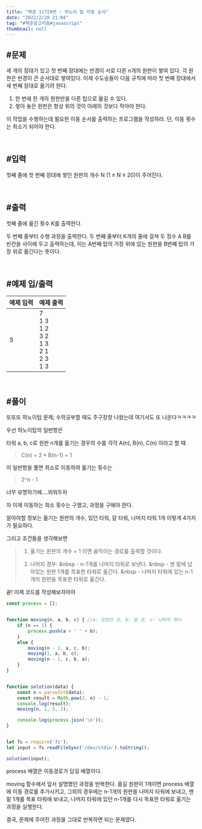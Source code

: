 ```yaml
---
title: "백준 11729번 : 하노이 탑 이동 순서"
date: "2022/2/28 21:04"
tag: "#백준알고리즘#javascript"
thumbnail: null
---
```


## #문제

세 개의 장대가 있고 첫 번째 장대에는 반경이 서로 다른 n개의 원판이 쌓여 있다. 각 원판은 반경이 큰 순서대로 쌓여있다. 이제 수도승들이 다음 규칙에 따라 첫 번째 장대에서 세 번째 장대로 옮기려 한다.

1. 한 번에 한 개의 원판만을 다른 탑으로 옮길 수 있다.
2. 쌓아 놓은 원판은 항상 위의 것이 아래의 것보다 작아야 한다.

이 작업을 수행하는데 필요한 이동 순서를 출력하는 프로그램을 작성하라. 단, 이동 횟수는 최소가 되어야 한다.

<br/>

## #입력

첫째 줄에 첫 번째 장대에 쌓인 원판의 개수 N (1 ≤ N ≤ 20)이 주어진다.

<br/>

## #출력

첫째 줄에 옮긴 횟수 K를 출력한다.

두 번째 줄부터 수행 과정을 출력한다. 두 번째 줄부터 K개의 줄에 걸쳐 두 정수 A B를 빈칸을 사이에 두고 출력하는데, 이는 A번째 탑의 가장 위에 있는 원판을 B번째 탑의 가장 위로 옮긴다는 뜻이다.

<br/>

## #예제 입/출력

| 예제 입력 | 예제 출력 |
| ----- | ----- |
| 3 | 7<br/>1 3<br/>1 2<br/>3 2<br/>1 3<br/>2 1<br/>2 3<br/>1 3 |

<br/>

## #풀이

또또또 하노이탑 문제; 수학공부할 때도 주구장창 나왔는데 여기서도 또 나온다ㅋㅋㅋㅋ

우선 하노이탑의 일반항은

타워 a, b, c로 원판 n개를 옮기는 경우의 수를 각각 A(n), B(n), C(n) 이라고 할 때

> C(n) = 2 * B(n-1) + 1

이 일반항을 풀면 최소로 이동하여 옮기는 횟수는 

> 2^n - 1

너무 유명하기에....외워두자

자 이제 이동하는 최소 횟수는 구했고, 과정을 구해야 한다.

알아야할 정보는 옮기는 원판의 개수, 있던 타워, 갈 타워, 나머지 타워 1개 이렇게 4가지가 필요하다.

그리고 조건들을 생각해보면

> 1. 옮기는 원판의 개수 = 1 이면 움직이는 경로를 출력할 것이다.
> 
> 2. 나머지 경우:
> &nbsp  - n-1개를 나머지 타워로 보낸다.
> &nbsp  - 맨 밑에 남아있는 원판 1개를 목표한 타워로 옮긴다.
> &nbsp  - 나머지 타워에 있는 n-1개의 원판을 목표한 타워로 옮긴다.

끝! 이제 코드를 작성해보자아아

```javascript
const process = [];


function moving(n, a, b, c) { //a: 있었던 곳, b: 갈 곳, c: 나머지 하나
    if (n == 1) {
        process.push(a + ' ' + b);
    }
    else {
        moving(n - 1, a, c, b);
        moving(1, a, b, c);
        moving(n - 1, c, b, a);
    }
}


function solution(data) {
    const n = parseInt(data);
    const result = Math.pow(2, n) - 1;
    console.log(result);
    moving(n, 1, 3, 2);

    console.log(process.join('\n'));
}


let fs = require('fs');
let input = fs.readFileSync('/dev/stdin').toString();

solution(input);
```

process 배열은 이동경로가 담길 배열이다.

moving 함수에서 앞서 설명했던 과정을 반복한다. 옮길 원판이 1개이면 process 배열에 이동 경로를 추가시키고, 그외의 경우에는 n-1개의 원판을 나머지 타워에 보내고, 맨 밑 1개를 목표 타워에 보내고, 나머지 타워에 있던 n-1개를 다시 목표한 타워로 옮기는 과정을 실행한다.

결국, 문제에 주어진 과정을 그대로 반복하면 되는 문제였다.